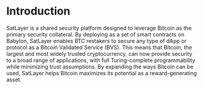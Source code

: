 # Introduction

SatLayer is a shared security platform designed to leverage Bitcoin as the primary security collateral.
By deploying as a set of smart contracts on Babylon,
SatLayer enables BTC restakers to secure any type of dApp or protocol as a Bitcoin Validated Service
(BVS).
This means that Bitcoin, the largest and most widely trusted cryptocurrency,
can now provide security to a broad range of applications,
with full Turing-complete programmability while minimizing trust assumptions.
By expanding the ways Bitcoin can be used, SatLayer helps Bitcoin maximizes its potential as a reward-generating asset.

